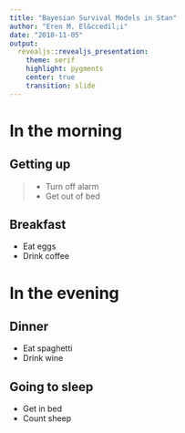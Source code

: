 ```yaml
---
title: "Bayesian Survival Models in Stan"
author: "Eren M. El&ccedil;i"
date: "2018-11-05"
output:
  revealjs::revealjs_presentation:
    theme: serif
    highlight: pygments
    center: true
    transition: slide
---
```


# In the morning

## Getting up

>- Turn off alarm
>- Get out of bed

## Breakfast

- Eat eggs
- Drink coffee

# In the evening

## Dinner

- Eat spaghetti
- Drink wine

## Going to sleep

- Get in bed
- Count sheep